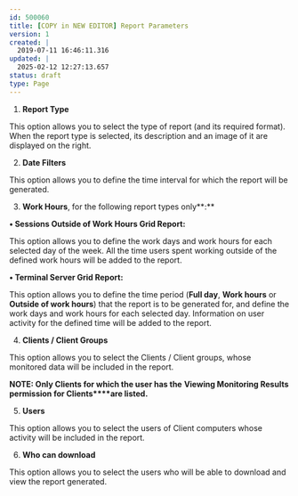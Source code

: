 ---
id: 500060
title: [COPY in NEW EDITOR] Report Parameters
version: 1
created: |
  2019-07-11 16:46:11.316
updated: |
  2025-02-12 12:27:13.657
status: draft
type: Page
---

1. **Report Type**

This option allows you to select the type of report (and its required format). When the report type is selected, its description and an image of it are displayed on the right.

2. **Date Filters**

This option allows you to define the time interval for which the report will be generated.

3. **Work Hours**, for the following report types only**:**

**• Sessions Outside of Work Hours Grid Report:**

This option allows you to define the work days and work hours for each selected day of the week. All the time users spent working outside of the defined work hours will be added to the report.

**• Terminal Server Grid Report:**

This option allows you to define the time period (**Full day**, **Work hours** or **Outside of work hours**) that the report is to be generated for, and define the work days and work hours for each selected day. Information on user activity for the defined time will be added to the report.

4. **Clients / Client Groups**

This option allows you to select the Clients / Client groups, whose monitored data will be included in the report.

**NOTE: Only Clients for which the user has the** **Viewing Monitoring Results permission for Clients****are listed.**

5. **Users**

This option allows you to select the users of Client computers whose activity will be included in the report.

6. **Who can download**

This option allows you to select the users who will be able to download and view the report generated.

